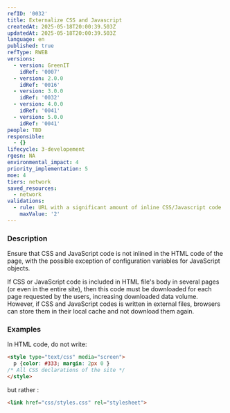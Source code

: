 ```yaml
---
refID: '0032'
title: Externalize CSS and Javascript
createdAt: 2025-05-18T20:00:39.503Z
updatedAt: 2025-05-18T20:00:39.503Z
language: en
published: true
refType: RWEB
versions:
  - version: GreenIT
    idRef: '0007'
  - version: 2.0.0
    idRef: '0016'
  - version: 3.0.0
    idRef: '0032'
  - version: 4.0.0
    idRef: '0041'
  - version: 5.0.0
    idRef: '0041'
people: TBD
responsible:
  - {}
lifecycle: 3-developement
rgesn: NA
environmental_impact: 4
priority_implementation: 5
moe: 4
tiers: network
saved_resources:
  - network
validations:
  - rule: URL with a significant amount of inline CSS/Javascript code
    maxValue: '2'
---
```


### Description

Ensure that CSS and JavaScript code is not inlined in the HTML code of the page, with the possible exception of configuration variables for JavaScript objects.

If CSS or JavaScript code is included in HTML file's body in several pages (or even in the entire site), then this code must be downloaded for each page requested by the users, increasing downloaded data volume. However, if CSS and JavaScript codes is written in external files, browsers can store them in their local cache and not download them again.

### Examples

In HTML code, do not write:

```html
<style type="text/css" media="screen">
  p {color: #333; margin: 2px 0 }
/* All CSS declarations of the site */
</style>
```

but rather :

```html
<link href="css/styles.css" rel="stylesheet">
```
